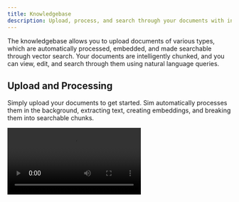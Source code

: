 ```yaml
---
title: Knowledgebase
description: Upload, process, and search through your documents with intelligent vector search and chunking
---
```



The knowledgebase allows you to upload documents of various types, which are automatically processed, embedded, and made searchable through vector search. Your documents are intelligently chunked, and you can view, edit, and search through them using natural language queries.

## Upload and Processing

Simply upload your documents to get started. Sim automatically processes them in the background, extracting text, creating embeddings, and breaking them into searchable chunks.

<Video src="knowledgebase-1.mp4" />

The system handles the entire processing pipeline for you:

1. **Text Extraction**: Content is extracted from your documents using specialized parsers for each file type
2. **Intelligent Chunking**: Documents are broken into meaningful chunks with configurable size and overlap
3. **Embedding Generation**: Vector embeddings are created for semantic search capabilities
4. **Processing Status**: Track the progress as your documents are processed

## Supported File Types

Sim supports PDF, Word (DOC/DOCX), plain text (TXT), Markdown (MD), HTML, Excel (XLS/XLSX), PowerPoint (PPT/PPTX), and CSV files. Files can be up to 100MB each, with optimal performance for files under 50MB. You can upload multiple documents simultaneously, and PDF files include OCR processing for scanned documents.

## Viewing and Editing Chunks

Once your documents are processed, you can view and edit the individual chunks. This gives you full control over how your content is organized and searched.

<Image src="/static/knowledgebase.png" alt="Document chunks view showing processed content" width={800} height={500} />

### Chunk Configuration
- **Default chunk size**: 1,024 characters
- **Configurable range**: 100-4,000 characters per chunk
- **Smart overlap**: 200 characters by default for context preservation
- **Hierarchical splitting**: Respects document structure (sections, paragraphs, sentences)

### Editing Capabilities
- **Edit chunk content**: Modify the text content of individual chunks
- **Adjust chunk boundaries**: Merge or split chunks as needed
- **Add metadata**: Enhance chunks with additional context
- **Bulk operations**: Manage multiple chunks efficiently

## Advanced PDF Processing

For PDF documents, Sim offers enhanced processing capabilities:

### OCR Support
When configured with Azure or Mistral OCR:
- **Scanned document processing**: Extract text from image-based PDFs
- **Mixed content handling**: Process PDFs with both text and images
- **High accuracy**: Advanced AI models ensure accurate text extraction

### Processing Methods
1. **Azure Mistral OCR**: Premium OCR with highest accuracy
2. **Mistral OCR**: Standard AI-powered text extraction
3. **Standard PDF Parser**: Fast processing for text-based PDFs

## Using Knowledge in Workflows

Once your documents are processed, you can use them in your AI workflows through the Knowledge block. This allows your agents to access and reason over your document content.

<Image src="/static/knowledgebase-2.png" alt="Using Knowledge Block in Workflows" width={800} height={500} />

### Knowledge Block Features
- **Semantic search**: Find relevant content using natural language queries
- **Context integration**: Automatically include relevant chunks in agent prompts
- **Dynamic retrieval**: Search happens in real-time during workflow execution
- **Relevance scoring**: Results ranked by semantic similarity

### Integration Options
- **System prompts**: Provide context to your AI agents
- **Dynamic context**: Search and include relevant information during conversations
- **Multi-document search**: Query across your entire knowledgebase
- **Filtered search**: Combine with tags for precise content retrieval

## Vector Search Technology

Sim uses advanced vector search technology to understand the meaning and context of your content:

### Semantic Understanding
- **Contextual search**: Finds relevant content even when exact keywords don't match
- **Concept-based retrieval**: Understands relationships between ideas
- **Multi-language support**: Works across different languages
- **Synonym recognition**: Finds related terms and concepts

### Search Capabilities
- **Natural language queries**: Ask questions in plain English
- **Similarity search**: Find conceptually similar content
- **Hybrid search**: Combines vector and traditional keyword search
- **Configurable results**: Control the number and relevance threshold of results

## Document Management

### Organization Features
- **Bulk upload**: Upload multiple files at once
- **Processing status**: Real-time updates on document processing
- **Search and filter**: Find documents quickly in large collections
- **Metadata tracking**: Automatic capture of file information and processing details

### Security and Privacy
- **Secure storage**: Documents stored with enterprise-grade security
- **Access control**: Workspace-based permissions
- **Processing isolation**: Each workspace has isolated document processing
- **Data retention**: Configure document retention policies

## Getting Started

1. **Navigate to your knowledgebase**: Access from your workspace sidebar
2. **Upload documents**: Drag and drop or select files to upload
3. **Monitor processing**: Watch as documents are processed and chunked
4. **Explore chunks**: View and edit the processed content
5. **Add to workflows**: Use the Knowledge block to integrate with your AI agents

The knowledgebase transforms your static documents into an intelligent, searchable resource that your AI workflows can leverage for more informed and contextual responses.